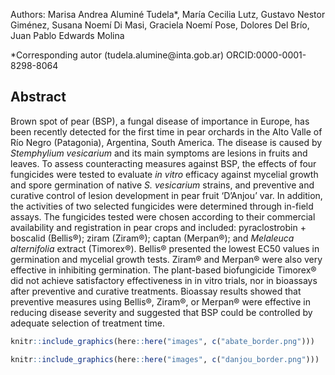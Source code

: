 Authors: Marisa Andrea Aluminé Tudela\*, María Cecilia Lutz, Gustavo Nestor Giménez, Susana Noemí Di Masi, Graciela Noemí Pose, Dolores Del Brío, Juan Pablo Edwards Molina

\*Corresponding autor (tudela.alumine\@inta.gob.ar) ORCID:0000-0001-8298-8064

## Abstract {.unnumbered}

Brown spot of pear (BSP), a fungal disease of importance in Europe, has been recently detected for the first time in pear orchards in the Alto Valle of Río Negro (Patagonia), Argentina, South America. The disease is caused by *Stemphylium vesicarium* and its main symptoms are lesions in fruits and leaves. To assess counteracting measures against BSP, the effects of four fungicides were tested to evaluate *in vitro* efficacy against mycelial growth and spore germination of native *S. vesicarium* strains, and preventive and curative control of lesion development in pear fruit 'D'Anjou' var. In addition, the activities of two selected fungicides were determined through in-field assays. The fungicides tested were chosen according to their commercial availability and registration in pear crops and included: pyraclostrobin + boscalid (Bellis®); ziram (Ziram®); captan (Merpan®); and *Melaleuca alternifolia* extract (Timorex®). Bellis® presented the lowest EC50 values in germination and mycelial growth tests. Ziram® and Merpan® were also very effective in inhibiting germination. The plant-based biofungicide Timorex® did not achieve satisfactory effectiveness in in vitro trials, nor in bioassays after preventive and curative treatments. Bioassay results showed that preventive measures using Bellis®, Ziram®, or Merpan® were effective in reducing disease severity and suggested that BSP could be controlled by adequate selection of treatment time.

```r
knitr::include_graphics(here::here("images", c("abate_border.png"))) 
```

```r
knitr::include_graphics(here::here("images", c("danjou_border.png"))) 
```
